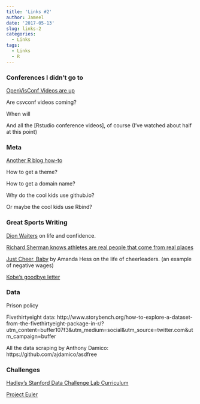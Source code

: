 ```yaml
---
title: 'Links #2'
author: Jameel
date: '2017-05-13'
slug: links-2
categories:
  - Links
tags:
  - Links
  - R
---
```


### Conferences I didn't go to

[OpenVisConf Videos are up](https://openvisconf.com/#videos)

Are csvconf videos coming?

When will 

And all the [Rstudio conference videos], of course (I've watched about half at this point)


### Meta

[Another R blog how-to](https://github.com/rladies/meetup-presentations_london/tree/master/2017-04-26_Make_your_own_blog?utm_content=buffereae01&utm_medium=social&utm_source=twitter.com&utm_campaign=buffer)

How to get a theme?

How to get a domain name?

Why do the cool kids use github.io?

Or maybe the cool kids use Rbind?


### Great Sports Writing

[Dion Waiters](https://www.theplayerstribune.com/dion-waiters-miami-heat-nba-is-lucky/) on life and confidence.

[Richard Sherman knows athletes are real people that come from real places](http://mmqb.si.com/2014/04/02/richard-sherman-desean-jackson)

[Just Cheer, Baby](http://www.espn.com/espn/feature/story/_/id/10702976/just-cheer-baby-lacy-t-sues-oakland-raiders) by Amanda Hess on the life of cheerleaders. (an example of negative wages)

[Kobe's goodbye letter](https://www.theplayerstribune.com/dear-basketball/)


### Data

Prison policy

Fivethirtyeight data: http://www.storybench.org/how-to-explore-a-dataset-from-the-fivethirtyeight-package-in-r/?utm_content=buffer107f3&utm_medium=social&utm_source=twitter.com&utm_campaign=buffer

All the data scraping by Anthony Damico: https://github.com/ajdamico/asdfree


### Challenges

[Hadley's Stanford Data Challenge Lab Curriculum](https://dcl-2017-04.github.io/curriculum/)

[Project Euler](https://projecteuler.net/)